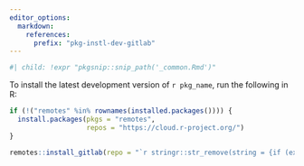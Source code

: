 ```yaml
---
editor_options:
  markdown:
    references:
      prefix: "pkg-instl-dev-gitlab"
---
```


```r
#| child: !expr "pkgsnip::snip_path('_common.Rmd')"
```

To install the latest development version of `r pkg_name`, run the following in R:

``` r
if (!("remotes" %in% rownames(installed.packages()))) {
  install.packages(pkgs = "remotes",
                   repos = "https://cloud.r-project.org/")
}

remotes::install_gitlab(repo = "`r stringr::str_remove(string = {if (exists("pkg_metadata")) stringr::str_subset(string = pkg_metadata[["URL"]], pattern = "^(https?://)?gitlab\\.com")[1L] else error_msg}, pattern = "^https?://gitlab\\.com/")`")
```
